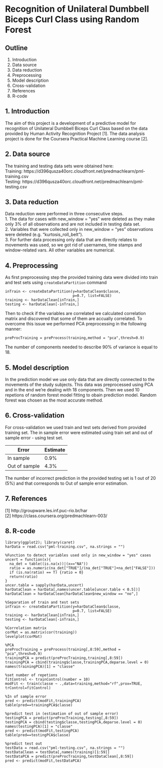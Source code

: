 # Recognition of Unilateral Dumbbell Biceps Curl Class using Random Forest

## Outline
1. Introduction
2. Data source
3. Data reduction
4. Preprocessing
5. Model description
6. Cross-validation
7. References
8. R-code

## 1. Introduction
The aim of this project is a development of a predictive model for recognition of Unilateral Dumbbell Biceps Curl Class based on the data provided by Human Activity Recognition Project [1]. The data analysis project is done for the Coursera Practical Machine Learning course [2].

## 2. Data source
The training and testing data sets were obtained here:  
Training: https://d396qusza40orc.cloudfront.net/predmachlearn/pml-training.csv  
Testing: https://d396qusza40orc.cloudfront.net/predmachlearn/pml-testing.csv  

## 3. Data reduction  
Data reduction were performed in three consecutive steps.  
1. The data for cases with new_window = "yes" were deleted as they make only 3% of all observations and are not included in testing data set.  
2. Variables that were collected only in new_window = "yes" observations were deleted (e.g. "kurtosis_roll_belt").  
3. For further data processing only data that are directly relates to movements was used, so we got rid of usernames, time stamps and window-related vars. All other variables are numerical.  

## 4. Preprocessing
As first preprocessing step the provided training data were divided into train and test sets using ` createDataPartition` command
```
inTrain <- createDataPartition(y=harDataClean$classe,
                               p=0.7, list=FALSE)
training <- harDataClean[inTrain,]
testing <- harDataClean[-inTrain,]
```
Then to check if the variables are correlated we calculated correlation matrix and discovered that some of them are accually correlated. To overcome this issue we performed PCA preprocessing in the following manner:  
```
preProcTraining = preProcess(training,method = "pca",thresh=0.9)
```
The number of components needed to describe 90% of variance is equal to 18.

## 5. Model description
In the prediction model we use only data that are directly connected to the movements of the study subjects. This data was preprocessed using PCA and in the end we're dealing with 18 components. Then we used 10 repetions of random forest model fitting to obain prediction model. Random forest was chosen as the most accurate method.

## 6. Cross-validation
For cross-validation we used train and test sets derived from provided training set. The in sample error were estimated using train set and out of sample error - using test set.  

Error  | Estimate
------------- | -------------
In sample  | 0.9%
Out of sample | 4.3%
The number of incorrect prediction in the provided testing set is 1 out of 20 (5%) and that corresponds to Out of sample error estimation.

## 7. References
[1] http://groupware.les.inf.puc-rio.br/har  
[2] https://class.coursera.org/predmachlearn-003/

## 8. R-code
```
library(ggplot2); library(caret)
harData = read.csv("pml-training.csv", na.strings = "")

%Function to detect variables used only in new_window = "yes" cases
uncert = function(x){
  na_det = table((is.na(x))|(x=="NA"))
  ratio = as.numeric(na_det["TRUE"]/(na_det["TRUE"]+na_det["FALSE"]))
  if (is.na(ratio) == T) {ratio = 0}
  return(ratio)
}
uncer.table = sapply(harData,uncert)
harDataClean = harData[,names(uncer.table[uncer.table < 0.5])]
harDataClean = harDataClean[harDataClean$new_window == "no",]

%Separation of train and test sets
inTrain <- createDataPartition(y=harDataClean$classe,
                               p=0.7, list=FALSE)
training <- harDataClean[inTrain,]
testing <- harDataClean[-inTrain,]

%Correlation matrix
corMat = as.matrix(cor(training))
levelplot(corMat)

%PCA
preProcTraining = preProcess(training[,8:59],method = "pca",thresh=0.9)
trainingPCA = predict(preProcTraining,training[,8:59])
trainingPCA = cbind(training$classe,trainingPCA,deparse.level = 0)
names(trainingPCA)[1] = "classe"

%set number of repetions
fitControl <- trainControl(number = 10)
modFit <- train(classe ~ .,data=training,method="rf",prox=TRUE, trControl=fitControl)

%In of sample error
pred <- predict(modFit,trainingPCA)
table(pred==trainingPCA$classe)

%predict test in (estimation of out of sample error)
testingPCA = predict(preProcTraining,testing[,8:59])
testingPCA = cbind(testing$classe,testingPCA,deparse.level = 0)
names(testingPCA)[1] = "classe"
pred <- predict(modFit,testingPCA)
table(pred==testingPCA$classe)

%predict test out
testData = read.csv("pml-testing.csv", na.strings = "")
testDataClean = testData[,names(training)[1:59]]
testDataPCA = predict(preProcTraining,testDataClean[,8:59])
pred <- predict(modFit,testDataPCA)
```
